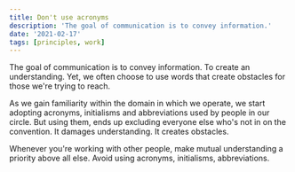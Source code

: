 ```yaml
---
title: Don't use acronyms
description: 'The goal of communication is to convey information.'
date: '2021-02-17'
tags: [principles, work]
---
```


The goal of communication is to convey information. To create an understanding. Yet, we often choose to use words that create obstacles for those we're trying to reach.

As we gain familiarity within the domain in which we operate, we start adopting acronyms, initialisms and abbreviations used by people in our circle. But using them, ends up excluding everyone else who's not in on the convention. It damages understanding. It creates obstacles.

Whenever you're working with other people, make mutual understanding a priority above all else. Avoid using acronyms, initialisms, abbreviations.
